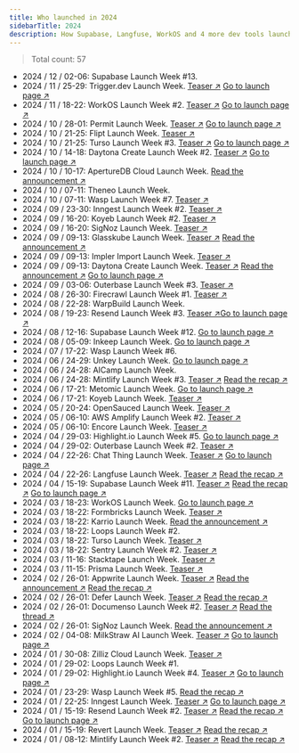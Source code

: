 ```yaml
---
title: Who launched in 2024
sidebarTitle: 2024
description: How Supabase, Langfuse, WorkOS and 4 more dev tools launched
---
```


> Total count: 57

- 2024 / 12 / 02-06: Supabase Launch Week #13.
- 2024 / 11 / 25-29: Trigger.dev Launch Week. [Teaser ↗︎](https://x.com/triggerdotdev/status/1856375219092332752) [Go to launch page ↗︎](https://trigger.dev/launchweek/0)
- 2024 / 11 / 18-22: WorkOS Launch Week #2. [Teaser ↗︎](https://x.com/WorkOS/status/1856046332407906341) [Go to launch page ↗︎](https://workos.com/launch-week)
- 2024 / 10 / 28-01: Permit Launch Week. [Teaser ↗︎](https://x.com/permit_io/status/1847213978352545944) [Go to launch page ↗︎](https://launchweek.permit.io)
- 2024 / 10 / 21-25: Flipt Launch Week. [Teaser ↗︎](https://x.com/flipt_io/status/1846989763506852261)
- 2024 / 10 / 21-25: Turso Launch Week #3. [Teaser ↗︎](https://x.com/tursodatabase/status/1844072254583574707) [Go to launch page ↗︎](https://turso.tech/launch-week)
- 2024 / 10 / 14-18: Daytona Create Launch Week #2. [Teaser ↗︎](https://x.com/daytonaio/status/1844415887098745342) [Go to launch page ↗︎](https://create.daytona.io/)
- 2024 / 10 / 10-17: ApertureDB Cloud Launch Week. [Read the announcement ↗︎](https://www.linkedin.com/feed/update/urn:li:activity:7247347077574189058)
- 2024 / 10 / 07-11: Theneo Launch Week.
- 2024 / 10 / 07-11: Wasp Launch Week #7. [Teaser ↗︎](https://x.com/WaspLang/status/1842220208775426401)
- 2024 / 09 / 23-30: Inngest Launch Week #2. [Teaser ↗︎](https://x.com/inngest/status/1835746864739844548)
- 2024 / 09 / 16-20: Koyeb Launch Week #2. [Teaser ↗︎](https://x.com/gokoyeb/status/1830951168878444783)
- 2024 / 09 / 16-20: SigNoz Launch Week. [Teaser ↗︎](https://x.com/SignozHQ/status/1833100107136303393)
- 2024 / 09 / 09-13: Glasskube Launch Week. [Teaser ↗︎](https://x.com/glasskube/status/1832136241472794708) [Read the announcement ↗︎](https://glasskube.dev/blog/launch-week-number-2/)
- 2024 / 09 / 09-13: Impler Import Launch Week. [Teaser ↗︎](https://x.com/implerio/status/1831314351703106041)
- 2024 / 09 / 09-13: Daytona Create Launch Week. [Teaser ↗︎](https://x.com/daytonaio/status/1830549846174154835) [Read the announcement ↗︎](https://www.daytona.io/dotfiles/enterprise-admins-gain-control-over-ide-selection) [Go to launch page ↗︎](https://create.daytona.io/)
- 2024 / 09 / 03-06: Outerbase Launch Week #3. [Teaser ↗︎](https://x.com/outerbase/status/1829181464468136119)
- 2024 / 08 / 26-30: Firecrawl Launch Week #1. [Teaser ↗︎](https://x.com/firecrawl_dev/status/1826358219218059519)
- 2024 / 08 / 22-28: WarpBuild Launch Week.
- 2024 / 08 / 19-23: Resend Launch Week #3. [Teaser ↗︎](https://x.com/resend/status/1820848406438518810)[Go to launch page ↗︎](https://resend.com/forward)
- 2024 / 08 / 12-16: Supabase Launch Week #12. [Go to launch page ↗︎](https://supabase.com/launch-week)
- 2024 / 08 / 05-09: Inkeep Launch Week. [Go to launch page ↗︎](https://inkeep.com/launch-week)
- 2024 / 07 / 17-22: Wasp Launch Week #6.
- 2024 / 06 / 24-29: Unkey Launch Week. [Go to launch page ↗︎](https://www.unkey.com/accelerate)
- 2024 / 06 / 24-28: AICamp Launch Week.
- 2024 / 06 / 24-28: Mintlify Launch Week #3. [Teaser ↗︎](https://x.com/mintlify/status/1802718003274137710) [Read the recap ↗︎](https://x.com/mintlify/status/1810826290502717480)
- 2024 / 06 / 17-21: Metomic Launch Week. [Go to launch page ↗︎](https://metomic.io/metomic-for-google-ecosystem)
- 2024 / 06 / 17-21: Koyeb Launch Week. [Teaser ↗︎](https://x.com/yann_eu/status/1796555252663243030)
- 2024 / 05 / 20-24: OpenSauced Launch Week. [Teaser ↗︎](https://twitter.com/saucedopen/status/1790117385199919469)
- 2024 / 05 / 06-10: AWS Amplify Launch Week #2. [Teaser ↗︎](https://x.com/AWSAmplify/status/1783875739290419552)
- 2024 / 05 / 06-10: Encore Launch Week. [Teaser ↗︎](https://twitter.com/encoredotdev/status/1782323908957409649)
- 2024 / 04 / 29-03: Highlight.io Launch Week #5. [Go to launch page ↗︎](https://www.highlight.io/blog/tag/launch-week-5)
- 2024 / 04 / 29-02: Outerbase Launch Week #2. [Teaser ↗︎](https://x.com/outerbase/status/1783557756093370373)
- 2024 / 04 / 22-26: Chat Thing Launch Week. [Teaser ↗︎](https://twitter.com/chatthingai/status/1780156198060228932) [Go to launch page ↗︎](https://chatthing.ai/launch-week/power-ups)
- 2024 / 04 / 22-26: Langfuse Launch Week. [Teaser ↗︎](https://twitter.com/langfuse/status/1781324385774674407) [Read the recap ↗︎](https://twitter.com/langfuse/status/1784958398796099685)
- 2024 / 04 / 15-19: Supabase Launch Week #11. [Teaser ↗︎](https://x.com/supabase/status/1775881233907749233) [Read the recap ↗︎](https://supabase.com/blog/ga-week-summary) [Go to launch page ↗︎](https://supabase.com/special-announcement)
- 2024 / 03 / 18-23: WorkOS Launch Week. [Go to launch page ↗︎](https://workos.com/launch-week/)
- 2024 / 03 / 18-22: Formbricks Launch Week. [Teaser ↗︎](https://x.com/formbricks/status/1769665214851481802)
- 2024 / 03 / 18-22: Karrio Launch Week. [Read the announcement ↗︎](https://karrio.io/launch-week-x)
- 2024 / 03 / 18-22: Loops Launch Week #2.
- 2024 / 03 / 18-22: Turso Launch Week. [Teaser ↗︎](https://x.com/tursodatabase/status/1759663676204687761)
- 2024 / 03 / 18-22: Sentry Launch Week #2. [Teaser ↗︎](https://x.com/getsentry/status/1768785603385340295)
- 2024 / 03 / 11-16: Stacktape Launch Week. [Teaser ↗︎](https://x.com/stacktape/status/1763519425670521286)
- 2024 / 03 / 11-15: Prisma Launch Week. [Teaser ↗︎](https://x.com/prisma/status/1765801500368945223)
- 2024 / 02 / 26-01: Appwrite Launch Week. [Teaser ↗︎](https://x.com/appwrite/status/1759953507782648054) [Read the announcement ↗︎](https://appwrite.io/blog/post/announcing-init) [Read the recap ↗︎](https://appwrite.io/blog/post/a-recap-of-init)
- 2024 / 02 / 26-01: Defer Launch Week. [Teaser ↗︎](https://x.com/defer_run/status/1762129171226951988) [Read the recap ↗︎](https://www.defer.run/blog/build-week-1-wrap-up)
- 2024 / 02 / 26-01: Documenso Launch Week #2. [Teaser ↗︎](https://x.com/documenso/status/1762080473092706461) [Read the thread ↗︎](https://x.com/documenso/status/1763649799323332932)
- 2024 / 02 / 26-01: SigNoz Launch Week. [Read the announcement ↗︎](https://signoz.io/newsroom/launch-week-1/)
- 2024 / 02 / 04-08: MilkStraw AI Launch Week. [Teaser ↗︎](https://www.linkedin.com/posts/milkstraw-ai_announcing-milkstraw-ai-slash-a-special-activity-7158864553928245248-B8bX) [Go to launch page ↗︎](https://milkstraw.ai/slash)
- 2024 / 01 / 30-08: Zilliz Cloud Launch Week. [Teaser ↗︎](https://twitter.com/zilliz_universe/status/1750552090458693958)
- 2024 / 01 / 29-02: Loops Launch Week #1.
- 2024 / 01 / 29-02: Highlight.io Launch Week #4. [Teaser ↗︎](https://x.com/highlightio/status/1750922104772682217) [Go to launch page ↗︎](https://www.highlight.io/launch/week-4)
- 2024 / 01 / 23-29: Wasp Launch Week #5. [Read the recap ↗︎](https://wasp-lang.dev/blog/2024/01/23/wasp-launch-week-five)
- 2024 / 01 / 22-25: Inngest Launch Week. [Teaser ↗︎](https://twitter.com/inngest/status/1746942045820719172) [Go to launch page ↗︎](https://www.inngest.com/launch-week)
- 2024 / 01 / 15-19: Resend Launch Week #2. [Teaser ↗︎](https://x.com/resend/status/1744374127887040933?s=20) [Read the recap ↗︎](https://x.com/zenorocha/status/1749461869948186975?s=20) [Go to launch page ↗︎](https://resend.com/forward)
- 2024 / 01 / 15-19: Revert Launch Week. [Teaser ↗︎](https://x.com/revertdotdev/status/1745718487744401456?s=20) [Read the recap ↗︎](https://x.com/revertdotdev/status/1749593933876019358?s=20)
- 2024 / 01 / 08-12: Mintlify Launch Week #2. [Teaser ↗︎](https://twitter.com/mintlify/status/1734624009721934022) [Read the recap ↗︎](https://x.com/mintlify/status/1749524318940487816?s=20)
